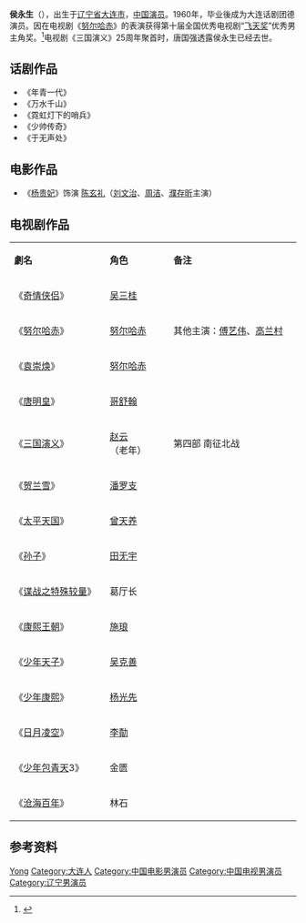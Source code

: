 {{Refimprove|time=2021-08-13T00:32:08+00:00}}
{{藝人
|姓名 = 侯永生 
|類型 = 男演員
|圖片 = 
|圖片尺寸 = 
|圖片簡介 = 
|原名 = 
|外文名 = 
|外文 =  
|羅馬拼音 = 
|英文名 = 
|暱稱 = 
|其他藝名 = 
|國籍 = {{PRC}}
|民族 = 汉族
|籍貫 = [[辽宁省|辽宁省]][[大连市|大连市]]
|出生日期 = {{bya|1940}}
|出生地點 = {{ROC|辽宁省}}[[大连市|大连市]]
|逝世日期 = 
|逝世地點 = 
|職業 = [[演員|演員]] 
|語言 = 
|教育程度 = 
|宗教信仰 =
|配偶 = 
|兒女 = 
|父母 = 
|音樂類型 = 
|演奏樂器 = 
|出生地 = 
|出道作 = 
|唱片公司 = 
|經紀公司 = 
|網站 = 
|相關團體 = 
|獎項 = 
|IMDb = 
}}
'''侯永生'''（{{bd|1940年|10月|2010年代|catIdx=H}}），出生于[[辽宁省|辽宁省]][[大连市|大连市]]，[[中华人民共和国|中国]][[演员|演员]]。1960年，毕业後成为大连话剧团德演员。因在电视剧《[[努尔哈赤_(电视剧)|努尔哈赤]]》的表演获得第十届全国优秀电视剧“[[飞天奖|飞天奖]]”优秀男主角奖。<ref>{{Cite web|title=“北京电视剧辉煌30年”获奖名单揭晓|url=http://ent.sina.com.cn/v/m/2012-10-26/15573773244.shtml|accessdate=2019-08-14|work=ent.sina.com.cn|archive-date=2019-08-14|archive-url=https://web.archive.org/web/20190814151126/http://ent.sina.com.cn/v/m/2012-10-26/15573773244.shtml|dead-url=no}}</ref>电视剧《三国演义》25周年聚首时，唐国强透露侯永生已经去世。

== 话剧作品 ==
*《年青一代》
*《万水千山》
*《霓虹灯下的哨兵》
*《少帅传奇》
*《于无声处》

==电影作品==
*《[[杨贵妃_(电影)|杨贵妃]]》饰演 [[陈玄礼|陈玄礼]]（[[刘文治|刘文治]]、[[周洁|周洁]]、[[濮存昕|濮存昕]]主演）
==电视剧作品==
{|class="wikitable" width="45%"
|- style="background:snow; color:black" align=center
|style="width:15%"|'''劇名'''||style="width:10%"|'''角色'''||style="width:20%"|'''备注'''
|-
|《[[奇情侠侣|奇情侠侣]]》||[[吴三桂|吴三桂]]||
|-
|《[[努尔哈赤_(电视剧)|努尔哈赤]]》||[[努尔哈赤|努尔哈赤]]||其他主演：[[傅艺伟|傅艺伟]]、[[高兰村|高兰村]]
|-
|《[[袁崇焕_(1987年电视剧)|袁崇焕]]》||[[努尔哈赤|努尔哈赤]]||
|-
|《[[唐明皇_(电视剧)|唐明皇]]》||[[哥舒翰|哥舒翰]]||
|-
|《[[三国演义_(电视剧)|三国演义]]》||[[赵云|赵云]]（老年）||第四部 南征北战
|-
|《[[贺兰雪|贺兰雪]]》||[[潘罗支|潘罗支]]||
|-
|《[[太平天国_(2000年电视剧)|太平天国]]》||[[曾天养|曾天养]]||
|-
|《[[孙子_(电视剧)|孙子]]》||[[田无宇|田无宇]]||
|-
|《[[谍战之特殊较量|谍战之特殊较量]]》||葛厅长||
|-
|《[[康熙王朝|康熙王朝]]》||[[施琅|施琅]]||
|-
|《[[少年天子_(电视剧)|少年天子]]》||[[吴克善|吴克善]]||
|-
|《[[少年康熙|少年康熙]]》||[[杨光先|杨光先]]||
|-
|《[[日月凌空|日月凌空]]》||[[李勣|李勣]]||
|-
|《[[少年包青天|少年包青天]]3》||金匮||
|-
|《[[沧海百年|沧海百年]]》||林石||
|}

== 参考资料 ==
{{reflist}}

{{中国电视剧飞天奖优秀男演员}}

{{Authority control}}
{{DEFAULTSORT:Hou yongsheng}}
[[Category:侯姓|Yong]]
[[Category:大连人|Category:大连人]]
[[Category:中国电影男演员|Category:中国电影男演员]]
[[Category:中国电视男演员|Category:中国电视男演员]]
[[Category:辽宁男演员|Category:辽宁男演员]]